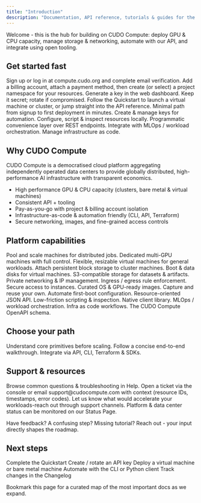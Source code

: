 ```yaml
---
title: "Introduction"
description: "Documentation, API reference, tutorials & guides for the CUDO Compute platform."
---
```

<Tip>Welcome - this is the hub for building on CUDO Compute: deploy GPU & CPU capacity, manage storage & networking, automate with our API, and integrate using open tooling.</Tip>

## Get started fast

<Steps>
  <Step title="Create an account" icon="user-plus">Sign up or log in at <Link href="https://compute.cudo.org" target="_blank">compute.cudo.org</Link> and complete email verification.</Step>
  <Step title="Create billing + project" icon="credit-card">Add a billing account, attach a payment method, then create (or select) a project namespace for your resources.</Step>
  <Step title="Get an API key" icon="key">Generate a key in the web dashboard. Keep it secret; rotate if compromised.</Step>
  <Step title="Deploy your first resource" icon="rocket">Follow the <Link href="/docs/quickstart">Quickstart</Link> to launch a virtual machine or cluster, or jump straight into the <Link href="/docs/api">API reference</Link>.</Step>
</Steps>

<CardGroup cols={3}>
  <Card title="Quickstart" icon="rocket" href="/docs/quickstart">Minimal path from signup to first deployment in minutes.</Card>
  <Card title="API Keys" icon="key" href="/docs/api/authentication">Create & manage keys for automation.</Card>
  <Card title="CLI (cudoctl)" icon="terminal" href="/docs/tools/cudoctl">Configure, script & inspect resources locally.</Card>
  <Card title="Python Client" icon="python" href="/docs/tools/python-client">Programmatic convenience layer over REST endpoints.</Card>
  <Card title="dstack" icon="box" href="/docs/tools/dstack">Integrate with MLOps / workload orchestration.</Card>
  <Card title="Terraform" icon="/docs/images/terraform.svg" color="transparent" href="https://registry.terraform.io/providers/CudoVentures/cudo/latest/docs" target="_blank">Manage infrastructure as code.</Card>
</CardGroup>

## Why CUDO Compute

CUDO Compute is a democratised cloud platform aggregating independently operated data centers to provide globally distributed, high-performance AI infrastructure with transparent economics.

- High performance GPU & CPU capacity (clusters, bare metal & virtual machines)
- Consistent API + tooling
- Pay-as-you-go with project & billing account isolation
- Infrastructure-as-code & automation friendly (CLI, API, Terraform)
- Secure networking, images, and fine-grained access controls

## Platform capabilities

<Tabs>
  <Tab title="Compute" icon="microchip">
    <CardGroup cols={3}>
      <Card title="Clusters" icon="cloud" href="/docs/guides/clusters">Pool and scale machines for distributed jobs.</Card>
      <Card title="Bare Metal" icon="server" href="/docs/guides/machines">Dedicated multi-GPU machines with full control.</Card>
      <Card title="Virtual Machines" icon="computer" href="/docs/guides/virtual-machines">Flexible, resizable virtual machines for general workloads.</Card>
    </CardGroup>
  </Tab>
  <Tab title="Storage" icon="database">
    <CardGroup cols={3}>
      <Card title="Volumes" icon="hard-drive" href="/docs/guides/volumes">Attach persistent block storage to cluster machines.</Card>
      <Card title="Disks" icon="hard-drive" href="/docs/guides/disks">Boot & data disks for virtual machines.</Card>
      <Card title="Object Storage" icon="bucket" href="/docs/guides/object-storage">S3-compatible storage for datasets & artifacts.</Card>
    </CardGroup>
  </Tab>
  <Tab title="Networking & Security" icon="globe">
    <CardGroup cols={3}>
      <Card title="Networks" icon="globe" href="/docs/guides/networks">Private networking & IP management.</Card>
      <Card title="Security Groups" icon="shield" href="/docs/guides/security-groups">Ingress / egress rule enforcement.</Card>
      <Card title="SSH Keys" icon="key" href="/docs/guides/virtual-machines/create#ssh-keys">Secure access to instances.</Card>
    </CardGroup>
  </Tab>
  <Tab title="Images & OS" icon="image">
    <CardGroup cols={3}>
      <Card title="Public Images" icon="compact-disc" href="/docs/guides/images">Curated OS & GPU-ready images.</Card>
      <Card title="Private Images" icon="compact-disc" href="/docs/guides/images/create">Capture and reuse your own.</Card>
      <Card title="Cloud-init" icon="cog" href="/docs/guides/virtual-machines/create#startup-script">Automate first-boot configuration.</Card>
    </CardGroup>
  </Tab>
  <Tab title="Automation & Tooling" icon="code">
    <CardGroup cols={3}>
      <Card title="REST API" icon="code" href="/docs/api">Resource-oriented JSON API.</Card>
      <Card title="CLI" icon="terminal" href="/docs/tools/cudoctl">Low-friction scripting & inspection.</Card>
      <Card title="Python" icon="python" href="/docs/tools/python-client">Native client library.</Card>
      <Card title="dstack" icon="box" href="/docs/tools/dstack">MLOps / workload orchestration.</Card>
      <Card title="Terraform" icon="/docs/images/terraform.svg" color="transparent"  href="https://registry.terraform.io/providers/CudoVentures/cudo/latest/docs" target="_blank">Infra as code workflows.</Card>
      <Card title="OpenAPI" icon="file" href="/docs/api#openapi-specification">The CUDO Compute OpenAPI schema.</Card>
    </CardGroup>
  </Tab>
</Tabs>

## Choose your path

<CardGroup cols={3}>
  <Card title="Learn the concepts" icon="book" href="/docs/api#key-concepts">Understand core primitives before scaling.</Card>
  <Card title="Deploy quickly" icon="rocket" href="/docs/quickstart">Follow a concise end-to-end walkthrough.</Card>
  <Card title="Automate" icon="code" href="/docs/api">Integrate via API, CLI, Terraform & SDKs.</Card>
</CardGroup>

## Support & resources

<AccordionGroup>
  <Accordion title="Help center" icon="life-ring">Browse common questions & troubleshooting in <Link href="/docs/help/">Help</Link>.</Accordion>
  <Accordion title="Report an issue" icon="warning">Open a ticket via the console or email support@cudocompute.com with context (resource IDs, timestamps, error codes).</Accordion>
  <Accordion title="Request features" icon="sparkles">Let us know what would accelerate your workloads-reach out through support channels.</Accordion>
  <Accordion title="Status & availability" icon="cloud">Platform & data center status can be monitored on our <Link href="https://status.cudocompute.com">Status Page</Link>.</Accordion>
</AccordionGroup>

<Note type="info">Have feedback? A confusing step? Missing tutorial? Reach out - your input directly shapes the roadmap.</Note>

## Next steps

<Checklist>
  <CheckItem>Complete the <Link href="/docs/quickstart">Quickstart</Link></CheckItem>
  <CheckItem>Create / rotate an <Link href="/docs/api/authentication">API key</Link></CheckItem>
  <CheckItem>Deploy a <Link href="/docs/guides/virtual-machines/create">virtual machine</Link> or <Link href="/docs/guides/machines/create-a-bare-metal-machine">bare metal machine</Link></CheckItem>
  <CheckItem>Automate with the <Link href="/docs/tools/cudoctl">CLI</Link> or <Link href="/tools/python-client">Python client</Link></CheckItem>
  <CheckItem>Track changes in the <Link href="/docs/api/changelog">Changelog</Link></CheckItem>
</Checklist>

<Tip>Bookmark this page for a curated map of the most important docs as we expand.</Tip>
